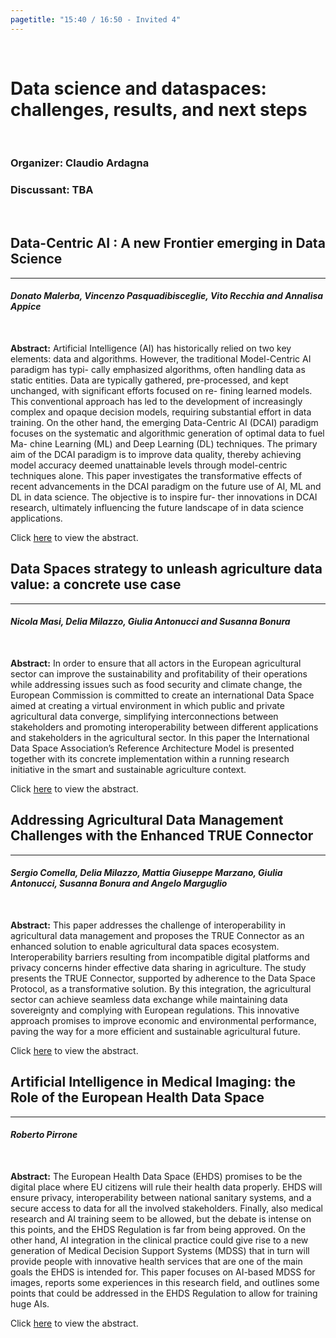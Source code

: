 ```yaml
---
pagetitle: "15:40 / 16:50 - Invited 4"
---
```



<br>


# Data science and dataspaces: challenges, results, and next steps {#buttons .tabset .tabset-fade .tabset-pills}

<br>

### Organizer: Claudio Ardagna
### Discussant: TBA

<br>

## Data-Centric AI : A new Frontier emerging in Data Science
***
#### *Donato Malerba, Vincenzo Pasquadibisceglie, Vito Recchia and Annalisa Appice*

<br>

**Abstract:** Artificial Intelligence (AI) has historically relied on two key elements: data and algorithms. However, the traditional Model-Centric AI paradigm has typi- cally emphasized algorithms, often handling data as static entities. Data are typically gathered, pre-processed, and kept unchanged, with significant efforts focused on re- fining learned models. This conventional approach has led to the development of increasingly complex and opaque decision models, requiring substantial effort in data training. On the other hand, the emerging Data-Centric AI (DCAI) paradigm focuses on the systematic and algorithmic generation of optimal data to fuel Ma- chine Learning (ML) and Deep Learning (DL) techniques. The primary aim of the DCAI paradigm is to improve data quality, thereby achieving model accuracy deemed unattainable levels through model-centric techniques alone. This paper investigates the transformative effects of recent advancements in the DCAI paradigm on the future use of AI, ML and DL in data science. The objective is to inspire fur- ther innovations in DCAI research, ultimately influencing the future landscape of in data science applications.

Click [here]() to view the abstract.

## Data Spaces strategy to unleash agriculture data value: a concrete use case
***
#### *Nicola Masi, Delia Milazzo, Giulia Antonucci and Susanna Bonura*

<br>

**Abstract:** In order to ensure that all actors in the European agricultural sector can improve the sustainability and profitability of their operations while addressing issues such as food security and climate change, the European Commission is committed to create an international Data Space aimed at creating a virtual environment in which public and private agricultural data converge, simplifying interconnections between stakeholders and promoting interoperability between different applications and stakeholders in the agricultural sector. In this paper the International Data Space Association’s Reference Architecture Model is presented together with its concrete implementation within a running research initiative in the smart and sustainable agriculture context.

Click [here]() to view the abstract.

## Addressing Agricultural Data Management Challenges with the Enhanced TRUE Connector
***
#### *Sergio Comella, Delia Milazzo, Mattia Giuseppe Marzano, Giulia Antonucci, Susanna Bonura and Angelo Marguglio*

<br>

**Abstract:** This paper addresses the challenge of interoperability in agricultural data management and proposes the TRUE Connector as an enhanced solution to enable agricultural data spaces ecosystem. Interoperability barriers resulting from incompatible digital platforms and privacy concerns hinder effective data sharing in agriculture. The study presents the TRUE Connector, supported by adherence to the Data Space Protocol, as a transformative solution. By this integration, the agricultural sector can achieve seamless data exchange while maintaining data sovereignty and complying with European regulations. This innovative approach promises to improve economic and environmental performance, paving the way for a more efficient and sustainable agricultural future.

Click [here]() to view the abstract.

## Artificial Intelligence in Medical Imaging: the Role of the European Health Data Space
***
#### *Roberto Pirrone*

<br>

**Abstract:** The European Health Data Space (EHDS) promises to be the digital place where EU citizens will rule their health data properly. EHDS will ensure privacy, interoperability between national sanitary systems, and a secure access to data for all the involved stakeholders. Finally, also medical research and AI training seem to be allowed, but the debate is intense on this points, and the EHDS Regulation is far from being approved. On the other hand, AI integration in the clinical practice could give rise to a new generation of Medical Decision Support Systems (MDSS) that in turn will provide people with innovative health services that are one of the main goals the EHDS is intended for. This paper focuses on AI-based MDSS for images, reports some experiences in this research field, and outlines some points that could be addressed in the EHDS Regulation to allow for training huge AIs.

Click [here]() to view the abstract.